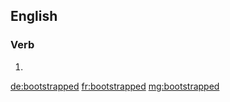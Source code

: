 ==English==

===Verb===
{{head|en}}

# {{en-past of|bootstrap}}

[[de:bootstrapped]]
[[fr:bootstrapped]]
[[mg:bootstrapped]]